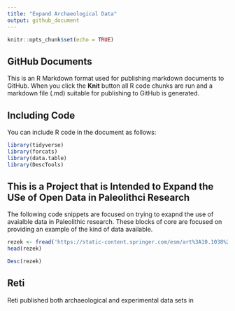 ```yaml
---
title: "Expand Archaeological Data"
output: github_document
---
```


```r
knitr::opts_chunk$set(echo = TRUE)
```

## GitHub Documents

This is an R Markdown format used for publishing markdown documents to GitHub. When you click the **Knit** button all R code chunks are run and a markdown file (.md) suitable for publishing to GitHub is generated.

## Including Code

You can include R code in the document as follows:

```r
library(tidyverse)
library(forcats)
library(data.table)
library(DescTools)
```

## This is a Project that is Intended to Expand the USe of Open Data in Paleolithci Research

The following code snippets are focused on trying to exapnd the use of avaialble data in Paleolithic research. These blocks of core are focused on providing an example of the kind of data available. 

```r

rezek <- fread('https://static-content.springer.com/esm/art%3A10.1038%2Fs41559-018-0488-4/MediaObjects/41559_2018_488_MOESM3_ESM.csv')
head(rezek)

Desc(rezek)


```
## Reti 

Reti published both archaeological and experimental data sets in 







